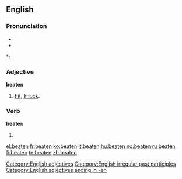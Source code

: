 ==English==

===Pronunciation===
* {{IPA|/'bitən/}}
* {{audio|en-us-beaten.ogg|Audio (US)}}

*: {{rhymes|iːtən}}

===Adjective===
'''beaten'''

# [[hit]], [[knock]].

===Verb===
'''beaten'''

# {{past participle of|[[beat]]}}
<!--this belongs on the pgae for "beat"===Translations===
* Dutch: [[geslagen]], [[geklopt]]-->

[[Category:English adjectives]]
[[Category:English irregular past participles]]
[[Category:English adjectives ending in -en]]

[[el:beaten]]
[[fr:beaten]]
[[ko:beaten]]
[[it:beaten]]
[[hu:beaten]]
[[no:beaten]]
[[ru:beaten]]
[[fi:beaten]]
[[te:beaten]]
[[zh:beaten]]